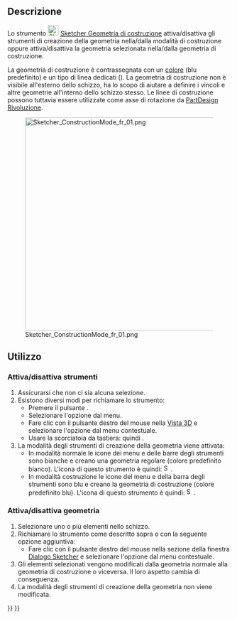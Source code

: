 <languages/>

{{Docnav/it
|[[Sketcher_CreatePeriodicBSplineByInterpolation/it|B-spline periodica per i nodi]]
|[[Sketcher_Dimension/it|Dimensione]]
|[[Sketcher_Workbench/it|Sketcher]]
|IconL=Sketcher_CreatePeriodicBSplineByInterpolation.svg
|IconR=Sketcher_Dimension.svg
|IconC=Workbench_Sketcher.svg
}}

{{GuiCommand/it
|Name=Sketcher ToggleConstruction
|Name/it=Geometria di costruzione
|MenuLocation=Schizzo → Geometrie Sketcher → Geometria di costruzione
|Workbenches=[[Sketcher_Workbench/it|Sketcher]]
|Shortcut={{KEY|G}} {{KEY|N}}
|SeeAlso=
}}

<span id="Description"></span>
==Descrizione==

Lo strumento [[Image:Sketcher_ToggleConstruction.svg|24px]] [[Sketcher_ToggleConstruction/it|Sketcher Geometria di costruzione]] attiva/disattiva gli strumenti di creazione della geometria nella/dalla modalità di costruzione oppure attiva/disattiva la geometria selezionata nella/dalla geometria di costruzione.

La geometria di costruzione è contrassegnata con un [[Sketcher_Preferences/it#Appearance|colore]] (blu predefinito) e un tipo di linea dedicati ({{Version/it|1.0}}). La geometria di costruzione non è visibile all'esterno dello schizzo, ha lo scopo di aiutare a definire i vincoli e altre geometrie all'interno dello schizzo stesso. Le linee di costruzione possono tuttavia essere utilizzate come asse di rotazione da [[PartDesign_Revolution/it|PartDesign Rivoluzione]].

[[File:Sketcher_ConstructionMode_fr_01.png|480px]]

<span id="Usage"></span>
==Utilizzo==

<span id="Toggle_tools"></span>
===Attiva/disattiva strumenti===

# Assicurarsi che non ci sia alcuna selezione.
# Esistono diversi modi per richiamare lo strumento:
#* Premere il pulsante {{Button|[[Image:Sketcher_ToggleConstruction.svg|16px]] [[Sketcher_ToggleConstruction/it|Geometria di costruzione]]}}.
#* Selezionare l'opzione {{MenuCommand|Schizzo → Geometria Sketcher → [[Image:Sketcher_ToggleConstruction.svg|16px]] Geometria di costruzione}} dal menu.
#* Fare clic con il pulsante destro del mouse nella [[3D_view/it|Vista 3D]] e selezionare l'opzione {{MenuCommand|[[Image:Sketcher_ToggleConstruction.svg|16px]] Geometria di costruzione}} dal menu contestuale.
#* Usare la scorciatoia da tastiera: {{KEY|G}} quindi {{KEY|N}}.
# La modalità degli strumenti di creazione della geometria viene attivata:
#* In modalità normale le icone dei menu e delle barre degli strumenti sono bianche e creano una geometria regolare (colore predefinito bianco). L'icona di questo strumento è quindi: [[Image:Sketcher_ToggleConstruction.svg|16px]].
#* In modalità costruzione le icone del menu e della barra degli strumenti sono blu e creano la geometria di costruzione (colore predefinito blu). L'icona di questo strumento è quindi: [[Image:Sketcher_ToggleConstruction_Constr.svg|16px]].

<span id="Toggle_geometry"></span>
===Attiva/disattiva geometria===

# Selezionare uno o più elementi nello schizzo.
# Richiamare lo strumento come descritto sopra o con la seguente opzione aggiuntiva:
#* Fare clic con il pulsante destro del mouse nella sezione {{MenuCommand|Elementi}} della finestra [[Sketcher_Dialog/it|Dialogo Sketcher]] e selezionare l'opzione {{MenuCommand|[[Image:Sketcher_ToggleConstruction.svg|16px]] Geometria di costruzione}} dal menu contestuale.
# Gli elementi selezionati vengono modificati dalla geometria normale alla geometria di costruzione o viceversa. Il loro aspetto cambia di conseguenza.
# La modalità degli strumenti di creazione della geometria non viene modificata.


{{Docnav/it
|[[Sketcher_CreatePeriodicBSplineByInterpolation/it|B-spline periodica per i nodi]]
|[[Sketcher_Dimension/it|Dimensione]]
|[[Sketcher_Workbench/it|Sketcher]]
|IconL=Sketcher_CreatePeriodicBSplineByInterpolation.svg
|IconR=Sketcher_Dimension.svg
|IconC=Workbench_Sketcher.svg
}}

{{Sketcher_Tools_navi{{#translation:}}}}
{{Userdocnavi{{#translation:}}}}